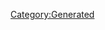 {{Database/Music/MusicInfo
 |ID=36
 |Cov=36
 |Cd=1
 |Nam=36
 |Div=36
 |Ma=2
 |SerieId=4
 |SerieLogoId=4
 |WavId=36
 |VariationId=0
 |Dsc=36
 |Strt=10
 |ValkyrieBattle=1
 |ValkyrieIntro=1
 |ValkyrieIntroSky=1
 |DivaSolo=1
 |DivaMulti=1
 |Exp=2
}}
[[Category:Generated]]
